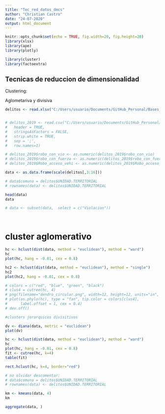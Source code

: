 ```yaml
---
title: "Tec_red_datos_dmcs"
author: "Christian Castro"
date: "24-07-2020"
output: html_document
---
```


```r
knitr::opts_chunk$set(echo = TRUE, fig.width=20, fig.height=20)
library(xlsx)
library(ape)
library(plotly)

library(cluster)
library(factoextra)
```

## Tecnicas de reduccion de dimensionalidad

Clustering:

Aglometariva y divisiva

```r


delitos <- read.xlsx("C:/Users/usuario/Documents/GitHub_Personal/Bases_de_Datos_DS/dmcs1.xlsx", sheetIndex = 1, encoding = 'UTF-8', header = TRUE)


# delitos_2019 <- read.csv("C:/Users/usuario/Documents/GitHub_Personal/Bases_de_Datos_DS/dmcs1.csv",
#   header = TRUE,
#   stringsAsFactors = FALSE, 
#   strip.white = TRUE,
#   sep = ';',
#   row.names=1)

# delitos_2019$robo_con_vio <- as.numeric(delitos_2019$robo_con_vio)
# delitos_2019$robo_con_fuerza <- as.numeric(delitos_2019$robo_con_fuerza)
# delitos_2019$Robo_acceso_vehi <- as.numeric(delitos_2019$Robo_acceso_vehi)

data <- as.data.frame(scale(delitos[,3:16]))

# data$comuna = delitos$UNIDAD.TERRITORIAL
# rownames(data) <- delitos$UNIDAD.TERRITORIAL

head(data)
data

# data <- subset(data,  select = c("Violacion"))




```


# cluster aglomerativo
```r

hc <- hclust(dist(data, method = "euclidean"), method = "ward")
hc
plot(hc, hang = -0.01, cex = 0.8)

hc2 <- hclust(dist(data, method = "euclidean"), method = "single")
hc2
plot(hc2, hang = -0.01, cex = 0.8)

# colors = c("red", "blue", "green", "black")
# clus4 = cutree(hc, 4)
# png(filename="dendro_circular.png", width=12, height=12, units="in", res=1000)
# plot(as.phylo(hc), type = "fan", tip.color = colors[clus4],
#      label.offset = 1, cex = 0.4)
# dev.off()

```
```r
#clusters jerarquicos divisitivos

dv <- diana(data, metric = "euclidean")
plot(dv)

```

```r
hc <- hclust(dist(data, method = "euclidean"), method = "ward")
hc
plot(hc, hang = -0.01, cex = 0.8)
fit <- cutree(hc, k=4)
table(fit)

rect.hclust(hc, k=4, border="red")
```

```r
# no olvidar descomentar:
# data$comuna = delitos$UNIDAD.TERRITORIAL
# rownames(data) <- delitos$UNIDAD.TERRITORIAL

km <- kmeans(data, 4)
km

aggregate(data, )

```



















